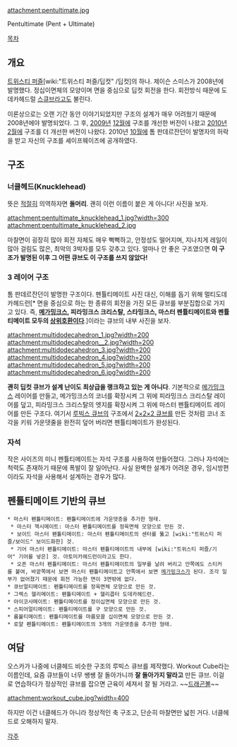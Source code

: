 attachment:pentultimate.jpg

Pentultimate (Pent + Ultimate)

[[목차]]

== 개요 ==
[[트위스티 퍼즐]][wiki:"트위스티 퍼즐/딥컷" /딥컷]의 하나. 제이슨 스미스가 2008년에 발명했다. 정십이면체의 모양이며 면을 중심으로 딥컷 회전을 한다. 회전방식 때문에 도데카헤드럴 [[스큐브]]라고도 불린다. 

이론상으로는 오랜 기간 동안 이야기되었지만 구조의 설계가 매우 어려웠기 때문에 2008년에야 발명되었다. 그 후, [[2009년]] [[12월]]에 구조를 개선한 버전이 나왔고 [[2010년]] [[2월]]에 구조를 더 개선한 버전이 나왔다. 2010년 [[10월]]에 톰 판데르잔던이 발명자의 허락을 받고 자신의 구조를 셰이프웨이즈에 공개하였다. 

== 구조 ==
=== 너클헤드(Knucklehead) ===
뜻은 [[적절]]히 의역하자면 '''돌머리'''. 괜히 이런 이름이 붙은 게 아니다! 사진을 보자. 

attachment:pentultimate_knucklehead_1.jpg?width=300 attachment:pentultimate_knucklehead_2.jpg 

마찰면이 굉장히 많아 회전 자체도 매우 뻑뻑하고, 안정성도 떨어지며, 지나치게 레일이 많아 걸림도 많은, 최악의 3박자를 모두 갖추고 있다. 얼마나 안 좋은 구조였으면 '''이 구조가 발명된 이후 그 어떤 큐브도 이 구조를 쓰지 않았다!''' 

=== 3 레이어 구조 ===
톰 판데르잔던이 발명한 구조이다. 펜튤티메이트 사진 대신, 이해를 돕기 위해 멀티도데카헤드런[* 면을 중심으로 하는 한 종류의 회전을 가진 모든 큐브를 부분집합으로 가지고 있다. 즉, '''[[메가밍크스]], 피라밍크스 크리스탈, 스타밍크스, 마스터 펜튤티메이트와 펜튤티메이트 모두의 [[상위호환]]이다'''.]이라는 큐브의 내부 사진을 보자. 

attachment:multidodecahedron_1.jpg?width=200 attachment:multidodecahedron__2.jpg?width=200 attachment:multidodecahedron_3.jpg?width=200 attachment:multidodecahedron_4.jpg?width=200 attachment:multidodecahedron_5.jpg?width=200 attachment:multidodecahedron_6.jpg?width=200

'''괜히 딥컷 큐브가 설계 난이도 최상급을 랭크하고 있는 게 아니다'''. 
기본적으로 [[메가밍크스]] 레이어를 만들고, 메가밍크스의 코너를 확장시켜 그 위에 피라밍크스 크리스탈 레이어를 덮고, 피라밍크스 크리스탈의 엣지를 확장시켜 그 위에 마스터 펜튤티메이트 레이어를 만든 구조다. 
여기서 [[루빅스 큐브]]의 구조에서 [[2×2×2 큐브]]를 만든 것처럼 코너 조각을 키워 가운뎃줄을 완전히 덮어 버리면 펜튤티메이트가 완성된다. 

=== 자석 ===
작은 사이즈의 미니 펜튤티메이트는 자석 구조를 사용하여 만들어졌다. 그러나 자석에는 척력도 존재하기 때문에 폭발이 잘 일어난다. 
사실 완벽한 설계가 어려운 경우, 임시방편이라도 자석을 사용해서 설계하는 경우가 많다. 

== 펜튤티메이트 기반의 큐브 ==
 * 마스터 펜튤티메이트: 펜튤티메이트에 가운뎃층을 추가한 형태. 
  * 마스터 헥시메이트: 마스터 펜튤티메이트를 정육면체 모양으로 만든 것. 
  * 보이드 마스터 펜튤티메이트: 마스터 펜튤티메이트의 센터를 뚫고 [wiki:"트위스티 퍼즐/보이드" 보이드화한] 것. 
  * 기어 마스터 펜튤티메이트: 마스터 펜튤티메이트의 내부에 [wiki:"트위스티 퍼즐/기어" 기어를 넣은] 것. 아토미카헤드런이라고도 한다. 
  * 오픈 마스터 펜튤티메이트: 마스터 펜튤티메이트의 일부를 날려 버리고 안쪽에도 스티커를 붙여, 바깥쪽에서 보면 마스터 펜튤티메이트고 안쪽에서 보면 [[메가밍크스]]가 된다. 조각 일부가 없어졌기 때문에 회전 가능한 면이 3면밖에 없다. 
 * 큐브얼티메이트: 펜튤티메이트를 정육면체 모양으로 만든 것. 
 * 그렉스 헬리메이트: 펜튤티메이트 + 헬리콥터 도데카헤드런. 
 * 아이코사메이트: 펜튤티메이트를 정이십면체 모양으로 만든 것. 
 * 스피어얼티메이트: 펜튤티메이트를 구 모양으로 만든 것. 
 * 롬뷸티메이트: 펜튤티메이트를 마름모꼴 십이면체 모양으로 만든 것. 
 * 로얄 펜튤티메이트: 펜튤티메이트의 3개의 가운뎃층을 추가한 형태. 

== 여담 ==
오스카가 나중에 너클헤드 비슷한 구조의 루빅스 큐브를 제작했다. Workout Cube라는 이름인데, 요즘 큐브들이 너무 쌩쌩 잘 돌아가니까 '''잘 돌아가지 말라고''' 만든 큐브. 이걸로 연습하다가 정상적인 큐브를 잡으면 근육이 세져서 잘 될 거라고. ~~[[드래곤볼]]~~

attachment:workout_cube.jpg?width=400

하지만 이건 너클헤드가 아니라 정상적인 축 구조고, 단순히 마찰면만 넓힌 거다. 너클헤드로 오해하지 말자. 

[[각주]]
